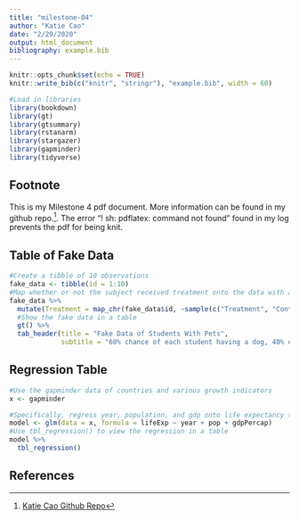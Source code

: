 ```yaml
---
title: "milestone-04"
author: "Katie Cao"
date: "2/29/2020"
output: html_document
bibliography: example.bib
---
```


```r
knitr::opts_chunk$set(echo = TRUE)
knitr::write_bib(c("knitr", "stringr"), "example.bib", width = 60)

#Load in libraries
library(bookdown)
library(gt)
library(gtsummary)
library(rstanarm)
library(stargazer)
library(gapminder)
library(tidyverse)

```


## Footnote {-}

This is my Milestone 4 pdf document. More information can be found in my github repo.^[[Katie Cao Github Repo](https://github.com/ka1on/milestone-04)]. The error "! sh: pdflatex: command not found" found in my log prevents the pdf for being knit.

## Table of Fake Data {-}

```r
#Create a tibble of 10 observations
fake_data <- tibble(id = 1:10)
#Map whether or not the subject received treatment onto the data with a 50:50 sample
fake_data %>%
  mutate(Treatment = map_chr(fake_data$id, ~sample(c("Treatment", "Control"), size = 1, prob = c(0.5, 0.5)))) %>%
  #Show the fake data in a table
  gt() %>%
  tab_header(title = "Fake Data of Students With Pets",
             subtitle = "60% chance of each student having a dog, 40% of cat")
```

## Regression Table {-}

```r
#Use the gapminder data of countries and various growth indicators
x <- gapminder

#Specifically, regress year, population, and gdp onto life expectancy to find correlations
model <- glm(data = x, formula = lifeExp ~ year + pop + gdpPercap)
#Use tbl_regression() to view the regression in a table
model %>%
  tbl_regression()
```

## References {-}